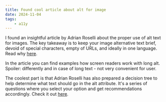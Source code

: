 ```yaml
---
title: Found cool article about alt for image
date: 2024-11-04
tags:
    - a11y
---
```

I found an insightful article by Adrian Roselli about the proper use of alt text for images.
The key takeaway is to keep your image alternative text brief, devoid of special characters, empty of URLs,
and ideally in one language. Read why [here](https://adrianroselli.com/2024/04/long-alt.html).

In the article you can find examples how screen readers work with long alt. Spoiler: differently and
in case of long text - not very convenient for user.

The coolest part is that Adrian Roselli has also prepared a decision tree
to help determine what text should go in the alt attribute.
It's a series of questions where you select your option and
get recommendations accordingly. Check it out [here](https://adrianroselli.com/2023/08/an-alt-decision-tree-using-only-has.html).
